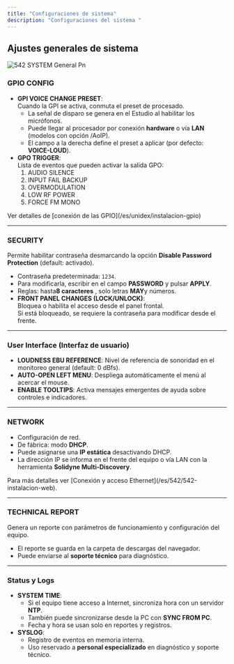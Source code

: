 ```yaml
---
title: "Configuraciones de sistema"
description: "Configuraciones del sistema "
---
```


## Ajustes generales de sistema

![542 SYSTEM General Pn](/images/542/542-SYSTEM-General.png)

### GPIO CONFIG

- **GPI VOICE CHANGE PRESET**:\
  Cuando la GPI se activa, conmuta el preset de procesado.
  - La señal de disparo se genera en el Estudio al habilitar los micrófonos.
  - Puede llegar al procesador por conexión **hardware** o vía **LAN** (modelos con opción /AoIP).
  - El campo a la derecha define el preset a aplicar (por defecto: **VOICE-LOUD**).
- **GPO TRIGGER**:\
  Lista de eventos que pueden activar la salida GPO:
  1. AUDIO SILENCE
  2. INPUT FAIL BACKUP
  3. OVERMODULATION
  4. LOW RF POWER
  5. FORCE FM MONO

<Info>
  Ver detalles de [conexión de las GPIO](/es/unidex/instalacion-gpio)
</Info>

---

### SECURITY

Permite habilitar contraseña desmarcando la opción **Disable Password Protection** (default: activado).

- Contraseña predeterminada: `1234`.
- Para modificarla, escribir en el campo **PASSWORD** y pulsar **APPLY**.
- Reglas: hasta**8 caracteres** , solo letras **MAY**y números.
- **FRONT PANEL CHANGES (LOCK/UNLOCK)**:\
  Bloquea o habilita el acceso desde el panel frontal.\
  Si está bloqueado, se requiere la contraseña para modificar desde el frente.

---

### User Interface (Interfaz de usuario)

- **LOUDNESS EBU REFERENCE**: Nivel de referencia de sonoridad en el monitoreo general (default: 0 dBfs).
- **AUTO-OPEN LEFT MENU**: Despliega automáticamente el menú al acercar el mouse.
- **ENABLE TOOLTIPS**: Activa mensajes emergentes de ayuda sobre controles e indicadores.

---

### NETWORK

- Configuración de red.
- De fábrica: modo **DHCP**.
- Puede asignarse una **IP estática** desactivando DHCP.
- La dirección IP se informa en el frente del equipo o vía LAN con la herramienta **Solidyne Multi-Discovery**.

<Info>
  Para más detalles ver [Conexión y acceso Ethernet](/es/542/542-instalacion-web).
</Info>

---

### TECHNICAL REPORT

Genera un reporte con parámetros de funcionamiento y configuración del equipo.

- El reporte se guarda en la carpeta de descargas del navegador.
- Puede enviarse al **soporte técnico** para diagnóstico.

---

### Status y Logs

- **SYSTEM TIME**:
  - Si el equipo tiene acceso a Internet, sincroniza hora con un servidor **NTP**.
  - También puede sincronizarse desde la PC con **SYNC FROM PC**.
  - Fecha y hora se usan solo en reportes y registros.
- **SYSLOG**:
  - Registro de eventos en memoria interna.
  - Uso reservado a **personal especializado** en diagnóstico y soporte técnico.